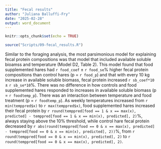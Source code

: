 ```yaml
---
title: "Fecal results"
author: "Juliana Balluffi-Fry"
date: "2025-02-28"
output: word_document
---
```


```r
knitr::opts_chunk$set(echo = TRUE)

source("Scripts/09-fecal_results.R")


```

Similar to the foraging analysis, the most parsimonious model for explaining fecal protein compositions was that model that included available soluble bioamss and temperature (Model D2, Table 2). This model found that food supplemented hares had `r food_coef` ± `r food_se`% higher fecal protein compositions than control hares (p = `r food_p`) and that with every 10 kg increase in available soluble biomass, fecal protein increased `r sb_coef*10` ± `r sb_se*10`%. There was no difference in how controls and food supplemented hares responded to increases in available soluble biomass (p = `r foodtemp_p`). There was an interaction between temperature and food treatment (p = `r foodtemp_p`). As weekly temperatures increased from `r min(temppred$x)` to `r max(temppred$x)`, food supplemented hares increased their fecal protein by `r round(temppred[food == 1 & x == max(x), predicted] - temppred[food == 1 & x == min(x), predicted], 2)`%, always staying above the 10% threshold, while control hare fecal protein decreased  by `r abs(round(temppred[food == 0 & x == max(x), predicted] - temppred[food == 0 & x == min(x), predicted], 2))`%, from `r round(temppred[food == 0 & x == min(x), predicted], 2)` to `r round(temppred[food == 0 & x == max(x), predicted], 2)`.



